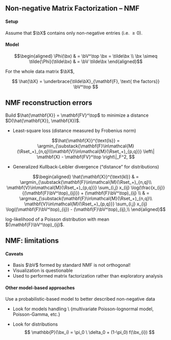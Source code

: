 ## Non-negative Matrix Factorization -- NMF
  
#### Setup

Assume that $\bX$ contains only non-negative entries (i.e. $\geq 0$).
  
#### Model

\emphase{Linear assumption + non-negativity constraints on both $\bV$ and $\tilde\bx$}

$$\begin{aligned}
  \Phi(\bx) & = \bV^\top \bx  = \tilde\bx \\  
  \bx \simeq \tilde{\Phi}(\tilde\bx) & = \bV \tilde\bx
\end{aligned}$$

For the whole data matrix $\bX$,

$$
  \hat{\bX} = \underbrace{\tilde\bX}_{\mathbf{F}, \text{ the factors}} \bV^\top 
$$

## NMF reconstruction errors
  
Build $\hat{\mathbf{X}} = \mathbf{FV}^\top$ to minimize a distance $D(\hat{\mathbf{X}}, \mathbf{X})$. \alert{Several choice, e.g:}

  - Least-square loss (distance measured by Frobenius norm)

$$\hat{\mathbf{X}}^{\text{ls}} =  \argmin_{\substack{\mathbf{F}\in\mathcal{M}(\Rset_+)_{n,q}\\\mathbf{V}\in\mathcal{M}(\Rset_+)_{p,q}}} \left\|     \mathbf{X} - \mathbf{FV}^\top \right\|_F^2,
$$

  - Generalized Kullback-Leibler divergence ("distance" for distributions)

$$\begin{aligned}
  \hat{\mathbf{X}}^{\text{kl}} & =  \argmin_{\substack{\mathbf{F}\in\mathcal{M}(\Rset_+)_{n,q}\\ \mathbf{V}\in\mathcal{M}(\Rset_+)_{p,q}}} \sum_{i,j} x_{ij} \log(\frac{x_{ij}}{(\mathbf{F}\bV^\top)_{ij}}) + (\mathbf{F}\bV^\top)_{ij} \\
    & = \argmax_{\substack{\mathbf{F}\in\mathcal{M}(\Rset_+)_{n,q}\\ \mathbf{V}\in\mathcal{M}(\Rset_+)_{p,q}}} \sum_{i,j} x_{ij} \log((\mathbf{F}\bV^\top)_{ij}) - (\mathbf{F}\bV^\top)_{ij},\\
\end{aligned}$$

\rsa log-likelihood of a Poisson distribution with mean $(\mathbf{F}\bV^\top)_{ij}$.

## NMF: limitations

#### Caveats

  - Basis $\bV$ formed by standard NMF is not orthogonal!
  - Visualization is questionable \dots
  - Used to performed matrix factorization rather than exploratory analysis

#### Other model-based approaches

Use a probabilistic-based model to better described non-negative data

  - Look for models handling\emphase{surdispersion} \\
  {\small multivariate Poisson-lognormal model, Poisson-Gamma, etc.}

  - Look for \alert{\bf zero-inflated} distributions
$$
\mathbb{P}(\bx_i) =  \pi_0 \ \delta_0 + (1-\pi_0) f(\bx_{i})
$$
  

